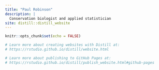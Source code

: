 ```yaml
---
title: "Paul Robinson"
description: |
  Conservation biologist and applied statistician  
site: distill::distill_website
---
```


```r
knitr::opts_chunk$set(echo = FALSE)

# Learn more about creating websites with Distill at:
# https://rstudio.github.io/distill/website.html

# Learn more about publishing to GitHub Pages at:
# https://rstudio.github.io/distill/publish_website.html#github-pages

```

